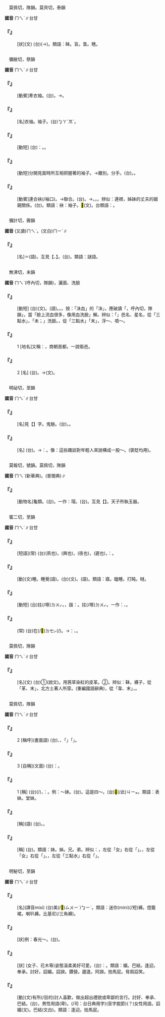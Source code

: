 
=={{ruby|眛|ㄇㄟˋ}}==

　莫佩切，隊韻。莫貝切，泰韻

'''國音''' <rt>ㄇㄟˋ</rt>∥台甘

    

==='''『{{ruby|眛|ㄇㄟˋ}}』'''===
: [狀](文) (台){{ruby|目|ㆠㄚㆶ ͘}}{{ruby|珠|ㄗㄨ}}(→{{ruby|睭|ㄐㄧㄨ}}){{ruby|看|ㄎㄨㆩ˪}}{{ruby|<mark>&#xffa45;</mark>|ㆠㆤ˫/ㆠㄨㆤ˫}}{{ruby|明|ㆠㄧㄥˊ}}。類語：眛。盲。眚。瞎。
    

=={{ruby|袂|ㄇㄟˋ}}==

　彌敝切，祭韻

'''國音''' <rt>ㄇㄟˋ</rt>∥台甘

    

==='''『{{ruby|把|ㄅㄚˇ}}{{ruby|袂|ㄇㄟˋ}}』'''===
: [動賓]牽衣袖。(台){{ruby|扲|ㆣㄧㆬ˫}}{{ruby|手|ㄑㄧㄨˋ}}{{ruby|<mark>&#xffc57;</mark>|ㆭˋ}}。→{{ruby|相|ㄒㄧㄜ/ㄙㆩ}}{{ruby|見|ㄍㆪ˪}}{{ruby|面|ㆠㄧㄣ˫}}{{ruby|丌|ㆤ}}{{ruby|意|ㄧ˪}}{{ruby|思|ㄙㄨ˪}}。
    

==='''『{{ruby|袂|ㄇㄟˋ}}』'''===
: [名]衣袖。袖子。(台){{ruby|手|ㄑㄧㄨˋ}}<rt>ㆠㄚˊ</rt><rt>ㆭˋ</rt>。
    

==='''『{{ruby|奮|ㄈㄣˋ}}{{ruby|袂|ㄇㄟˋ}}』'''===
: [動短] (台){{ruby|比|ㄅㄧˋ}}{{ruby|喻|ㆡㄨ˫/ㄌㄨ˫}}：{{ruby|發|ㄏㄨㄚㆵ}}{{ruby|憤|ㄏㄨㄣˋ}}。{{ruby|奮|ㄏㄨㄣ˪}}{{ruby|發|ㄏㄨㄚㆵ}}。
    

==='''『{{ruby|分|ㄈㄣ}}{{ruby|袂|ㄇㄟˋ}}』'''===
: [動短]分開見面時所互相把握著的袖子。→離別。分手。(台){{ruby|離|ㄌㄧ˫}}{{ruby|別|ㄅㄧㄚㆵ ͘}}。{{ruby|分|ㄏㄨㄣ/ㄅㄨㄣ}}{{ruby|開|ㄎㄨㄧ}}。
    

==='''『{{ruby|連|ㄌㄧㄢˊ}}{{ruby|袂|ㄇㄟˋ}}』'''===
: [動賓]連合袂(/袖口)。→聯合。(台){{ruby|連|ㄌㄧㄢˊ}}{{ruby|袂|ㆠㆤ˫}}。→{{ruby|同|ㄉㄤˊ}}{{ruby|伴|ㄆㄨㆩ˫}}。{{ruby|做|ㄗㄨㆤ˪/ㄗㄜ˪}}{{ruby|伙|ㄏㆤˋ/ㄏㄨㆤˋ}}{{ruby|行|ㄍㄧㆩˊ}}。{{ruby|同|ㄉㄤˊ}}{{ruby|齊|ㄗㄨㆤˊ/ㄗㆤˊ}}{{ruby|行|ㄏㄧㄥˊ}}{{ruby|動|ㄉㆲ˫}}。辨似：連襟，姊妹的丈夫的姻親關係。(台){{ruby|同|ㄉㄤˊ}}{{ruby|門|ㄇㆭˊ}}。類語：袂：袖子。<mark>&#xffc57;</mark>(文)。台類語：{{ruby|手|ㄑㄧㄨˋ}}{{ruby|<mark>&#xffc57;</mark>|ㆭˋ}}。
    

=={{ruby|謎|ㄇㄟˋ}}==

　彌計切，霽韻

'''國音''' (又讀)<rt>ㄇㄟˋ</rt>{{ruby|、|ㄇㄧˋ}}。(文白)<rt>ㄇㄧˊ</rt>∥

    

==='''『{{ruby|謎|ㄇㄟˋ}}{{ruby|兒|ㄦ}}』'''===
: [名]{{ruby|謎|ㄇㄟˋ}}{{ruby|兒|ㄦ}}＝{{ruby|謎|ㄇㄜ}}{{ruby|兒|ㄦ}}(語)。互見【{{ruby|謎|ㄇㄧˊ}}、{{ruby|謎|ㄇㄧˋ}}】。(台){{ruby|謎|ㆠㆤ˫}}。類語：謎語。
    

=={{ruby|沬|ㄇㄟˋ}}==

　無沸切，未韻

'''國音''' <rt>ㄇㄟˋ</rt>{{ruby|。|ㄏㄨㄟˋ}}(呼內切，隊韻)，灑面、洗臉

    

==='''『{{ruby|沬|ㄇㄟˋ}}{{ruby|血|ㄒㄩㄝˋ}}』'''===
: [動短] (台)(文){{ruby|沐|ㆠㆦㆶ ͘}}{{ruby|血|ㄏㄧㄚㆵ}}。(語){{ruby|沐|ㆠㄚㆶ}}{{ruby|血|ㄏㄨㆤㆷ}}。{{ruby|面|ㆠㄧㄣ˫}}{{ruby|流|ㄌㄠˊ}}{{ruby|血|ㄏㄨㆤㆷ/ㄏㄨㄧㆷ}}。{{ruby|像|ㄑㄧㆧ˫/ㄑㄧㆫ˫}}{{ruby|用|ㄧㆲ˫/ㄧㄥ˫}}{{ruby|血|ㄏㄨㆤㆷ/ㄏㄨㄧㆷ}}{{ruby|洗|ㄙㄨㆤˋ/ㄙㆤˋ}}{{ruby|面|ㆠㄧㄣ˫}}。按：「沬血」的「沬」，應破讀「{{ruby|沬|ㄏㄨㄟˋ}}，呼內切，隊韻」，當「臉上流血很多，像用血洗臉」解。辨似：「{{ruby|沬|ㄇㄟˋ}}」邑名、星名，從「三點水」，「未；{{ruby|沬|ㄏㄨㄟˋ}}」洗臉。{{ruby|沫|ㄇㄛˋ}}，從「三點水」「末」，浮～、噴～。
    

==='''『{{ruby|沬|ㄇㄟˋ}}』'''===
:1  [地名]又稱：{{ruby|朝|ㄓㄠ}}{{ruby|歌|ㄍㄜ}}，商朝首都。一說衛邑。
    

==='''『{{ruby|沬|ㄇㄟˋ}}』'''===
:2  [名] (台){{ruby|星|ㄒㄧㄥ}}{{ruby|名|ㄇㄧㄚˊ}}。→(文){{ruby|微|ㆠㄧˊ}}{{ruby|光|ㄍㆭ}}。
    

=={{ruby|魅|ㄇㄟˋ}}==

　明祕切，至韻

'''國音''' <rt>ㄇㄟˋ</rt>∥台甘

    

==='''『{{ruby|魑|ㄔ}}{{ruby|魅|ㄇㄟˋ}}』'''===
: [名]見【{{ruby|魑|ㄔ}}】字。鬼魅。(台){{ruby|魑|ㄊㄧ}}{{ruby|魅|ㆠㄧ˫/ㄇㄨㄞ˫}}。{{ruby|傳|ㄊㄨㄢˊ}}{{ruby|說|ㄙㄨㄚㆵ}}{{ruby|一|ㄐㄧㆵ ͘}}{{ruby|種|ㄐㄧㆲˋ}}{{ruby|會|ㄨㆤ˫/ㆤ˫}}{{ruby|害|ㄏㄞ˫}}{{ruby|人|ㄌㄤˊ}}{{ruby|丌|ㄗㄨㄥ}}{{ruby|鬼|ㄍㄨㄧˋ}}{{ruby|怪|ㄍㄨㄞ˪}}。
    

==='''『{{ruby|魅|ㄇㄟˋ}}{{ruby|力|ㄌㄧˋ}}』'''===
: [名] (台){{ruby|一|ㄐㄧㆵ ͘}}{{ruby|種|ㄐㄧㆲˋ}}{{ruby|會|ㄨㆤ˫/ㆤ˫}}{{ruby|吸|ㄎㄧㆴ}}{{ruby|引|ㄧㄣˋ}}{{ruby|人|ㄌㄤˊ}}{{ruby|丌|ㆤ}}{{ruby|不|ㄅㄨㆵ}}{{ruby|可|ㄎㄜˋ}}{{ruby|思|ㄙㄨ}}{{ruby|議|ㆣㄧ˫}}{{ruby|丌|ㄗㄨㄥ}}{{ruby|力|ㄌㄧㆤㆶ ͘}}{{ruby|量|ㄌㄧㆲ˫}}。→{{ruby|轉|ㄗㄨㄢˋ}}{{ruby|義|ㆣㄧ˫}}{{ruby|泛|ㄏㄨㄢ˪}}{{ruby|指|ㄐㄧˋ}}：{{ruby|引|ㄧㄣˋ}}{{ruby|人|ㄌㄤˊ}}{{ruby|注|ㄗㄨ˪}}{{ruby|意|ㄧ˪}}{{ruby|丌|ㄗㄨㄥ}}{{ruby|因|ㄧㄣ}}{{ruby|素|ㄙㆦ˪}}。像：這些趣談對年輕人來說構成一股～。(褒貶均用)。
    

=={{ruby|瑁|ㄇㄟˋ}}==

　莫報切，號韻。莫佩切，隊韻

'''國音''' <rt>ㄇㄟˋ</rt>{{ruby|。|ㄇㄠˋ}}(新華典)。(普閩典)∥

    

==='''『{{ruby|玳|ㄉㄞˋ}}{{ruby|瑁|ㄇㄟˋ}}』'''===
: [動物名]龜類。(台){{ruby|玳|ㄉㄞ˫}}{{ruby|瑁|ㄅㆤ˫/ㆠㄨㆤ˫}}。一作：{{ruby|<mark>&#xf924b;</mark>|ㄉㄞˋ}}瑁。(台){{ruby|<mark>&#xf924b;</mark>|ㄉㄞ˫}}{{ruby|瑁|ㄅㆤ˫/ㄅㄨㆤ˫}}。互見【{{ruby|瑁|ㄇㄠˋ}}】。天子所執玉器。
    

=={{ruby|寐|ㄇㄟˋ}}==

　蜜二切，至韻

'''國音''' <rt>ㄇㄟˋ</rt>∥台甘

    

==='''『{{ruby|夙|ㄙㄨˋ}}{{ruby|興|ㄒㄧㄥ}}{{ruby|夜|ㄧㄝˋ}}{{ruby|寐|ㄇㄟˋ}}』'''===
: [短語](常) (台){{ruby|早|ㄗㄚˋ}}{{ruby|起|ㄎㄧˋ}}{{ruby|時|ㄒㄧˊ}}(夙也)，{{ruby|早|ㄗㄚˋ}}{{ruby|早|·ㄗㄚˋ}}{{ruby|起|ㄎㄧˋ}}{{ruby|床|ㄘㆭˊ}}(興也)，{{ruby|暗|ㆰ˪}}{{ruby|時|ㄒㄧˊ}}(夜也)，{{ruby|晏|ㄨㆩˋ}}{{ruby|晏|ㄨㆩˋ}}(遲也){{ruby|則|ㄐㄧㄚㆷ}}{{ruby|睏|ㄎㄨㄣ˪}}，{{ruby|是|ㄒㄧ˫}}{{ruby|講|ㄍㆲˋ}}{{ruby|→|ㄍㆲ}}：{{ruby|認|ㆢㄧㄣ˫/ㄌㄧㄣ˫}}{{ruby|真|ㄐㄧㄣ}}{{ruby|扑|ㄆㄚㆷ}}{{ruby|拚|ㄅㄧㆩ˪}}{{ruby|做|ㄗㄨㆤ˪/ㄗㄜ˪}}{{ruby|工|ㄍㄤ}}{{ruby|→|ㄎㄤ}}{{ruby|課|ㄎㆤ˪/ㄎㄨㆤ˪}}。
    

==='''『{{ruby|寐|ㄇㄟˋ}}』'''===
: [動](文)睡。睡覺(語)。(台){{ruby|睡|ㄙㄨㄧ˫}}(文)。{{ruby|睏|ㄎㄨㄣ˪}}(語)。類語：寤。瞌睡。打盹。瞇。
    

==='''『{{ruby|假|ㄐㄧㄚˇ}}{{ruby|寐|ㄇㄟˋ}}』'''===
: [動短] (台)拄(/啄)<rt>ㄉㄨㆷ</rt>{{ruby|眠|ㆠㄧㄣˊ}}。{{ruby|<mark>&#xf924a;</mark>|ㄉㄨㆷ}}{{ruby|居|ㄍㄨ}}，諧：{{ruby|龜|ㄍㄨ}}。拄(/啄)<rt>ㄉㄨㆷ</rt>{{ruby|假|ㄍㄚˋ}}{{ruby|→|ㄍㄚ}}{{ruby|睡|ㄙㄨㄧ˫}}{{ruby|→|ㄗㄨㆤ˫}}。一作：{{ruby|假|ㄍㄚ}}{{ruby|<mark>&#xf924a;</mark>|ㄉㄨㆷ}}、{{ruby|假|ㄍㄚ}}{{ruby|睡|ㄗㄨㆤ˫}}。
    

==='''『{{ruby|夢|ㄇㄥˋ}}{{ruby|寐|ㄇㄟˋ}}{{ruby|以|ㄧˇ}}{{ruby|求|ㄑㄧㄡˇ}}』'''===
: (常) (台){{ruby|連|ㄌㄧㄢˊ}}在(/<mark>&#xf9549;</mark>)<rt>ㄉㆤㆷ</rt>{{ruby|睏|ㄎㄨㄣ˪}}{{ruby|做|ㄗㄨㆤ˪/ㄗㄜ˪}}{{ruby|夢|ㆠㄤ˫}}{{ruby|亦|ㄧㄚㆷ ͘}}{{ruby|一|ㄧㆵ}}{{ruby|直|ㄉㄧㆵ ͘}}{{ruby|想|ㄒㄧㆧ˫/ㄒㄧㆫ˫}}(/{{ruby|追|ㄉㄨㄧ}}{{ruby|求|ㄍㄧㄨˊ}}){{ruby|目|ㆠㆦㆶ ͘}}{{ruby|的|ㄉㄧㆤㆶ}}。→{{ruby|比|ㄅㄧˋ}}{{ruby|喻|ㄌㄨ˫/ㆡㄨ˫}}：{{ruby|非|ㄏㄨㄧ}}{{ruby|常|ㄒㄧㆲˊ}}{{ruby|期|ㄍㄧˊ}}{{ruby|→|ㄍㄧ}}{{ruby|待|ㄊㄞ˫}}、{{ruby|希|ㄏㄧ}}{{ruby|望|ㆠㄤ˫/ㆠㆲ˫}}。
    

=={{ruby|韎|ㄇㄟˋ}}==

　莫佩切，隊韻

'''國音''' <rt>ㄇㄟˋ</rt>∥台甘

    

==='''『{{ruby|韎|ㄇㄟˋ}}』'''===
: [名](文) (台)①{{ruby|茅|ㄇㄠˊ}}{{ruby|蒐|ㄙㆦ}}{{ruby|染|ㆢㄧㆰˋ}}{{ruby|草|ㄘㄜˋ}}(說文)。用茜草染紅的皮革。②{{ruby|古|ㄍㆦˋ}}{{ruby|時|ㄒㄧˊ}}{{ruby|東|ㄉㄤ}}{{ruby|夷|ㄧˊ}}{{ruby|音|ㄧㆬ}}{{ruby|樂|ㆣㄚㆶ ͘}}{{ruby|丌|ㄗㄨㄥ}}{{ruby|名|ㄇㄧㄚˊ}}。辨似：靺，襪子，從「革、末」，北方土著人所穿。(重編國語辭典){{ruby|韎|ㄇㄟˋ}}，從「韋、末」，{{ruby|韎|ㄇㄟˋ}}{{ruby|韐|ㄍㄜˊ}}。
    

=={{ruby|妹|ㄇㄟˋ}}==

　莫佩切，隊韻

'''國音''' <rt>ㄇㄟˋ</rt>∥台甘

    

==='''『{{ruby|妹|ㄇㄟˋ}}』'''===
:2  [稱呼](書面語) (台){{ruby|寫|ㄒㄧㄚˋ}}{{ruby|批|ㄆㆤ/ㄆㄨㆤ}}{{ruby|時|ㄒㄧˊ}}{{ruby|對|ㄉㄨㄧ˪}}{{ruby|親|ㄑㄧㄣ}}{{ruby|小|ㄒㄧㄜˋ}}{{ruby|妹|ㄇㄨㆤ˫/ㄇㄨㄞ˫/ㆠㆤ˫/ㄇㄨㄧ˫}}、{{ruby|堂|ㄉㆲˊ}}{{ruby|妹|ㄇㄨㆤ˫/ㄇㄨㄞ˫}}、{{ruby|表|ㄅㄧㄠˋ}}{{ruby|妹|ㄇㄨㄞ˫}}{{ruby|攏|ㄌㆲˋ}}{{ruby|叫|ㄍㄧㄜ˪}}「{{ruby|妹|ㄇㄨㄞ˫}}」{{ruby|代|ㄉㄞ˫}}{{ruby|替|ㄊㄨㆤ˪/ㄊㆤ˪}}{{ruby|叫|ㄍㄧㄜ˪}}「{{ruby|汝|ㄌㄧˋ}}」。
    

==='''『{{ruby|妹|ㄇㄟˋ}}』'''===
:3  [自稱](文面) (台){{ruby|女|ㄌㄧˋ/ㄌㄨˋ}}{{ruby|子|ㄗㄨˋ}}{{ruby|對|ㄉㄨㄧ˪}}{{ruby|共|ㄍㄤ˫}}{{ruby|輩|ㄅㄨㆤ˪}}{{ruby|丌|ㆤ}}{{ruby|朋|ㄅㄧㄥˊ}}{{ruby|友|ㄧㄨˋ}}{{ruby|自|ㄗㄨ˫}}{{ruby|稱|ㄑㄧㄥ}}{{ruby|或|ㄧㄚㆷ ͘}}{{ruby|謙|ㄎㄧㆰ}}{{ruby|卑|ㄅㄧ}}{{ruby|稱|ㄑㄧㄥ}}：{{ruby|妹|ㄇㄨㄞ˫}}。
    

==='''『{{ruby|妹|ㄇㄟˋ}}』'''===
:1  [稱] (台){{ruby|共|ㄍㄤ˫}}{{ruby|腹|ㄅㄚㆶ}}{{ruby|生|ㄙㆥ/ㄒㆪ}}(/{{ruby|出|ㄘㄨㆵ}}{{ruby|世|ㄒㄧ˪}}){{ruby|丌|ㆤ}}{{ruby|女|ㄌㄨˋ/ㄌㄧˋ}}{{ruby|子|ㄗㄨˋ}}，{{ruby|落|ㄌㄜㆷ ͘}}{{ruby|尾|ㆠㄨㆤˋ/ㆠㆤˋ}}{{ruby|出|ㄘㄨㆵ}}{{ruby|世|ㄒㄧ˪}}{{ruby|丌|ㆤ}}{{ruby|叫|ㄍㄧㄜ˪}}{{ruby|做|ㄗㄨㆤ˪/ㄗㄜ˪}}：{{ruby|妹|ㄇㄨㄞ˫/ㄇㆤ˫/ㄇㄨㆤ˫}}。例：～妹。(台){{ruby|小|ㄒㄧㄜˋ}}{{ruby|妹|ㄇㄨㄞ˫/ㄇㆤ˫/ㄇㄨㆤ˫}}。這是四～。(台)<mark>&#xffb50;</mark>(/此)<rt>ㄐㄧㆵ</rt>{{ruby|個|ㆤˊ}}{{ruby|是|ㄒㄧ˫}}{{ruby|第|ㄉㆤ˫}}{{ruby|四|ㄒㄧ˪}}{{ruby|丌|ㆤ}}{{ruby|小|ㄒㄧㄜˋ}}{{ruby|妹|ㆠㆤ˫/ㄇㄨㆤ˫/ㄇㄨㄞ˫}}。類語：表妹。堂妹。
    

==='''『{{ruby|妹|ㄇㄟˋ}}{{ruby|妹|·ㄇㄟˋ}}』'''===
: [稱](語) (台){{ruby|小|ㄒㄧㄜˋ}}{{ruby|妹|ㄇㄨㆤ˫/ㄇㄨㄞ˫/ㆠㆤ˫/ㄇㄨㄧ˫}}。{{ruby|台|ㄉㄞˊ}}{{ruby|語|ㆣㄧˋ/ㆣㄨˋ}}{{ruby|直|ㄉㄧㆵ ͘}}{{ruby|稱|ㄑㄧㄥ}}{{ruby|叫|ㄍㄧㄜ˪}}{{ruby|名|ㄇㄧㄚˊ}}。
    

==='''『{{ruby|妹|ㄇㄟˋ}}{{ruby|夫|ㄈㄨ}}』'''===
: [稱] (台){{ruby|妹|ㄇㄨㆤ˫/ㄇㄨㄞ˫/ㆠㆤ˫/ㄇㄨㄧ˫}}{{ruby|婿|ㄙㄞ˪}}。類語：妹。姊。兄。弟。辨似：{{ruby|妹|ㄇㄟˋ}}，左從「女」右從「{{ruby|未|ㄨㄟˋ}}」。{{ruby|妺|ㄇㄛˋ}}，左從「女」右從「{{ruby|末|ㄇㄛˋ}}」。{{ruby|沬|ㄇㄟˋ/ㄏㄨㄟˋ}}，左從「三點水」右從「{{ruby|未|ㄨㄟˋ}}」。
    

=={{ruby|媚|ㄇㄟˋ}}==

　明秘切，至韻

'''國音''' <rt>ㄇㄟˋ</rt>∥台甘

    

==='''『{{ruby|媚|ㄇㄟˋ}}{{ruby|嬉|ㄒㄧ}}』'''===
: [名](譯音misi) (台){{ruby|半|ㄅㄨㆩ˪}}{{ruby|長|ㄉㆭˊ}}{{ruby|短|ㄉㆤˋ}}{{ruby|丌|ㆤ}}美(/<mark>&#xffad0;</mark>)<rt>ㄙㄨㄧˋ/ㆠㄧˋ</rt>。類語：迷你(mini)(/短)褲。燈籠裙。喇叭褲。比基尼(/三角褲)。
    

==='''『{{ruby|明|ㄇㄧㄥˊ}}{{ruby|媚|ㄇㄟˋ}}』'''===
: [狀]例：春光～。(台){{ruby|形|ㄏㄧㄥˊ}}{{ruby|容|ㄧㆲˊ}}{{ruby|春|ㄘㄨㄣ}}{{ruby|天|ㄊㆪ}}{{ruby|景|ㄍㄧㄥˋ}}{{ruby|致|ㄉㄧ˪}}{{ruby|清|ㄑㄧㄥ}}{{ruby|明|ㆠㄧㄥˊ}}{{ruby|溫|ㄨㄣ}}{{ruby|暖|ㄌㄨㄢˋ}}{{ruby|美|ㆠㄧˋ}}{{ruby|麗|ㄌㆤ˫}}。
    

==='''『{{ruby|嫵|ㄈㄨˇ}}{{ruby|媚|ㄇㄟˋ}}』'''===
: [狀] (女子、花木等)姿態溫柔美好可愛。(台){{ruby|比|ㄅㄧˋ}}{{ruby|喻|ㆡㄨ˫/ㄌㄨ˫}}：{{ruby|獻|ㄏㄧㄢ˪}}{{ruby|媚|ㆠㄧ˫}}。類語：媚。巴結。逢迎。奉承。討好。諂媚。諂諛。鑽營。趨逢。阿諛。拍馬屁。脅肩諂笑。
    

==='''『{{ruby|媚|ㄇㄟˋ}}』'''===
: [動](文)有所{{ruby|為|ㄨㄟˋ}}(/目的)討人喜歡，做出超出禮貌或卑鄙的言行。討好、奉承、巴結。(台){{ruby|扶|ㄆㆦˊ}}，男性用語(卑)。{{ruby|腮|ㄙㄞ}}(/司：台日典用字){{ruby|奶|ㄋㄞˋ}}{{ruby|→|ㄋㄞ}}(音字脫節)(？)女性用語。諂媚(文)。巴結(文白)。類語：逢迎。拍馬屁。
    
